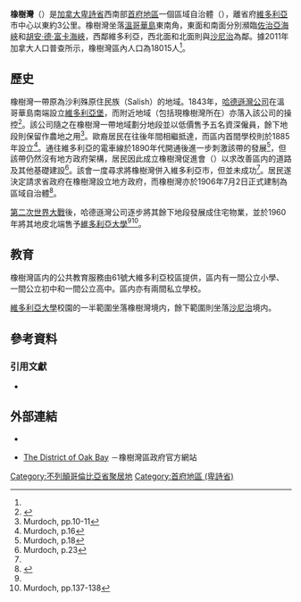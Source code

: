 {{noteTA
|G1=地名
|1=zh-hans:萨尼奇;zh-hk:沙尼治;zh-mo:沙尼治;zh-tw:薩尼奇;
}}
{{Infobox settlement
|name                   = 橡樹灣
|native_name            = {{lang|en|Oak Bay}}
|official_name          = 
|settlement_type        = 區域自治體
|nickname               = 
|motto                  = {{lang-la|Sub Quercu Felicitas}}<br>（幸福就在橡樹蔭下）
|image_skyline          = 
|imagesize              = 
|image_caption          = 
|image_flag             = 
|image_seal             = 
|image_map              = 
|mapsize                = 
|map_caption            = 
|pushpin_map = Canada British Columbia<!-- the name of a location map as per http://en.wikipedia.org/wiki/Template:Location_map -->
|pushpin_label_position =<!-- the position of the pushpin label: left, right, top, bottom, none -->
|pushpin_map_caption    = 橡樹灣在卑詩省內的位置
|pushpin_mapsize =
|coordinates_region     = CA-BC
|subdivision_type       = 國家
|subdivision_type1      = [[加拿大行政區劃|省]]
|subdivision_type2      = [[不列顛哥倫比亞省行政區劃|區域]]
|subdivision_name       = {{CAN}}
|subdivision_name1      = [[卑詩省|卑詩省]]
|subdivision_name2      = [[首府地區_(卑詩省)|首府地區]]
|leader_title           = 長官
|leader_name            = 尼爾斯·詹森<br>（{{lang|en|Nils Jensen}}）
|established_title      = 建制
|established_date       = 1906年7月2日<ref name="GeoBC"/>
|area_footnotes         = <ref name="2011census">{{Cite web |url=http://www12.statcan.gc.ca/census-recensement/2011/dp-pd/prof/details/page.cfm?Lang=E&Geo1=CSD&Code1=5917030&Geo2=CD&Code2=5917&Data=Count&SearchText=oak%20bay&SearchType=Begins&SearchPR=59&B1=All&Custom=&TABID=1 |title=Census Profile - Census Subdivision |accessdate=2014-01-30 |work=[[加拿大統計局|加拿大統計局]] |date=2014-01-08 |archive-date=2016-03-04 |archive-url=https://web.archive.org/web/20160304204846/http://www12.statcan.gc.ca/census-recensement/2011/dp-pd/prof/details/page.cfm?Lang=E&Geo1=CSD&Code1=5917030&Geo2=CD&Code2=5917&Data=Count&SearchText=oak%20bay&SearchType=Begins&SearchPR=59&B1=All&Custom=&TABID=1 |dead-url=no }}</ref>
|area_magnitude         = 
|area_total_km2         = 
|area_land_km2          = 10.53
|area_water_km2         = 
|area_water_percent     = 
|area_urban_km2         = 
|area_metro_km2         = 
|population_as_of       = 2011年
|population_footnotes   = <ref name="2011census" />
|population_note        = 
|population_total       = 18015
|population_metro       = 
|population_urban       = 
|population_density_km2 = 1710.3 
|timezone               = [[太平洋時區|太平洋時區]]（PST）
|utc_offset             = -8
|timezone_DST           = [[太平洋時區|太平洋夏令時區]]（PDT）
|utc_offset_DST         = -7
|latd= 48|latm= 25|lats= 35|latNS=N
|longd= 123|longm= 19|longs= 22|longEW=W
|elevation_m            = 
|area_code              = 250
|website                = [https://www.oakbay.ca/home oakbay.ca]
|footnotes              = 
}}
'''橡樹灣'''（{{lang-en|Oak Bay}}）是[[加拿大|加拿大]][[卑詩省|卑詩省]]西南部[[首府地區_(卑詩省)|首府地區]]一個區域自治體（{{lang|en|district municipality}}），離省府[[維多利亞_(卑詩)|維多利亞]]市中心以東約3公里。橡樹灣坐落[[溫哥華島|溫哥華島]]東南角，東面和南面分別瀕臨[[佐治亞海峽|佐治亞海峽]]和[[胡安·德·富卡海峽|胡安·德·富卡海峽]]，西鄰維多利亞，西北面和北面則與[[沙尼治|沙尼治]]為鄰。據2011年加拿大人口普查所示，橡樹灣區內人口為18015人<ref name="2011census" />。

==歷史==
橡樹灣一帶原為沙利殊原住民族（Salish）的地域。1843年，[[哈德遜灣公司|哈德遜灣公司]]在溫哥華島南端設立[[維多利亞堡_(不列顛哥倫比亞省)|維多利亞堡]]，而附近地域（包括現橡樹灣所在）亦落入該公司的操控<ref name="hist">{{Cite web |url=https://www.oakbay.ca/our-community/about/history |title=History |accessdate=2014-02-08 |work=橡樹灣區政府 |archive-date=2020-12-16 |archive-url=https://web.archive.org/web/20201216161230/https://www.oakbay.ca/our-community/about/history |dead-url=no }}</ref>。該公司隨之在橡樹灣一帶地域劃分地段並以低價售予五名資深僱員，餘下地段則保留作農地之用<ref>Murdoch, pp.10-11</ref>。歐裔居民在往後年間相繼抵達，而區内首間學校則於1885年設立<ref>Murdoch, p.16</ref>。通往維多利亞的電車線於1890年代開通後進一步刺激該帶的發展<ref>Murdoch, p.18</ref>，但該帶仍然沒有地方政府架構，居民因此成立橡樹灣促進會（{{lang|en|Oak Bay Improvement Association}}）以求改善區内的道路及其他基礎建設<ref name="Murdoch23">Murdoch, p.23</ref>。該會一度尋求將橡樹灣併入維多利亞市，但並未成功<ref name="Murdoch23"/>。居民遂決定請求省政府在橡樹灣設立地方政府，而橡樹灣亦於1906年7月2日正式建制為區域自治體<ref name="GeoBC">{{Cite web |url=http://apps.gov.bc.ca/pub/bcgnws/names/17883.html |title=BC Geographical Names: Oak Bay (District Municipality) |accessdate=2014-02-08 |work=GeoBC |archive-date=2020-12-16 |archive-url=https://web.archive.org/web/20201216161214/http://apps.gov.bc.ca/pub/bcgnws/names/17883.html |dead-url=no }}</ref>。

[[第二次世界大戰|第二次世界大戰]]後，哈德遜灣公司逐步將其餘下地段發展成住宅物業，並於1960年將其地皮北端售予[[維多利亞大學|維多利亞大學]]<ref name="hist"/><ref>Murdoch, pp.137-138</ref>。

==教育==
橡樹灣區内的公共教育服務由61號大維多利亞校區提供，區内有一間公立小學、一間公立初中和一間公立高中。區内亦有兩間私立學校。

[[維多利亞大學|維多利亞大學]]校園的一半範圍坐落橡樹灣境内，餘下範圍則坐落[[沙尼治|沙尼治]]境内。

==參考資料==
{{Reflist}}

===引用文獻===
*{{Cite web |url=https://www.oakbay.ca/sites/default/files/History/murdoch.pdf |title=History of the Municipality of Oak Bay |pages=10-11, 16, 18, 23, 137-138 |accessdate=2014-02-08 |author=Murdoch, George |date=1968 |archive-date=2020-12-16 |archive-url=https://web.archive.org/web/20201216161238/https://www.oakbay.ca/sites/default/files/History/murdoch.pdf |dead-url=no }}

==外部連結==
*{{Commons-inline|Category:Oak Bay, British Columbia|橡樹灣}}
*{{en}}[https://www.oakbay.ca/home The District of Oak Bay] {{Wayback|url=https://www.oakbay.ca/home |date=20210302131952 }}－橡樹灣區政府官方網站

{{不列颠哥伦比亚省行政区划}}

[[Category:不列顛哥倫比亞省聚居地|Category:不列顛哥倫比亞省聚居地]]
[[Category:首府地區_(卑詩省)|Category:首府地區 (卑詩省)]]